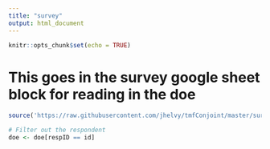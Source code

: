 ```yaml
---
title: "survey"
output: html_document
---
```


```r
knitr::opts_chunk$set(echo = TRUE)
```

# This goes in the survey google sheet block for reading in the doe

```r
source('https://raw.githubusercontent.com/jhelvy/tmfConjoint/master/survey/pilot1/load.R')

# Filter out the respondent 
doe <- doe[respID == id]
```